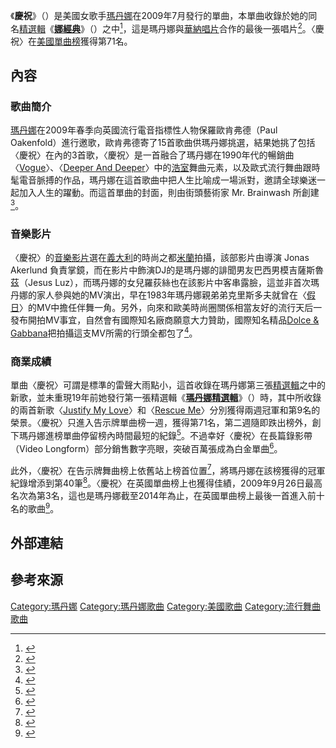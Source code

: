 {{noteTA
|2=zh-cn:麦当娜; zh-hk:麥當娜; zh-tw:瑪丹娜;
|G1=Show
}}
{{Infobox single
| Name           = Celebration
| Cover          = 
| Alt            = 
| Border         = yes
| Artist         = [[瑪丹娜|瑪丹娜]]
| Album          = [[Celebration_(麥當娜專輯)|娜經典]]
| Released       = {{Start date|2009|07|31}}
| Format         = {{flat list|
*[[CD|CD]]
*[[數位音樂下載|數位音樂下載]]
}}
| Recorded       = 2009
| Genre          = {{flat list|
*[[流行舞曲|流行舞曲]]
*[[浩室|浩室]]
}}
| Length         = 3:35
| Label          = [[華納兄弟|華納兄弟]]
| Writer         = {{flat list|
*Madonna Ciccone
*Paul Oakenfold
*Ian Green
*Ciaran Gribbin
}}
| Producer       = {{flat list|
*Madonna
*Paul Oakenfold
*Ian Green
}}
| Last single    = "[[相隔千里|Miles Away]]"<br />(2008)
| This single    = "'''Celebration'''"<br />(2009)
| Next single    = "[[Revolver_(歌曲)|Revolver]]"<br />(2009)
}}
《'''慶祝'''》（{{lang-en|'''Celebration'''}}）是美國女歌手[[瑪丹娜|瑪丹娜]]在2009年7月發行的單曲，本單曲收錄於她的同名[[精選輯|精選輯]]《'''[[Celebration_(麥當娜專輯)|娜經典]]'''》（{{lang-en|'''Celebration'''}}）之中<ref>{{Cite web |url=http://www.rollingstone.com/music/albumreviews/celebration-20090928 |title=美國滾石雜誌官網2009-09-28音樂評鑑 |access-date=2015-03-08 |archive-date=2016-01-27 |archive-url=https://web.archive.org/web/20160127163209/http://www.rollingstone.com/music/albumreviews/celebration-20090928 |dead-url=no }}</ref>，這是瑪丹娜與[[華納唱片|華納唱片]]合作的最後一張唱片<ref>{{Cite web |url=http://www.rollingstone.com/music/news/madonna-reveals-track-list-for-celebration-hits-collection-20090826 |title=美國滾石雜誌官網2009-08-26音樂報導 |access-date=2015-03-08 |archive-date=2018-06-18 |archive-url=https://web.archive.org/web/20180618002530/https://www.rollingstone.com/music/news/madonna-reveals-track-list-for-celebration-hits-collection-20090826 |dead-url=no }}</ref>。〈慶祝〉在[[Billboard_Hot_100|美國單曲榜]]獲得第71名。

== 內容 ==
=== 歌曲簡介 ===
[[瑪丹娜|瑪丹娜]]在2009年春季向英國流行電音指標性人物保羅歐肯弗德（Paul Oakenfold）進行邀歌，歐肯弗德寄了15首歌曲供瑪丹娜挑選，結果她挑了包括〈慶祝〉在內的3首歌，〈慶祝〉是一首融合了瑪丹娜在1990年代的暢銷曲〈[[Vogue_(歌曲)|Vogue]]〉、〈[[Deeper_and_Deeper|Deeper And Deeper]]〉中的[[浩室|浩室]]舞曲元素，以及歐式流行舞曲跟時髦電音脈搏的作品，瑪丹娜在這首歌曲中把人生比喻成一場派對，邀請全球樂迷一起加入人生的躍動。而這首單曲的封面，則由街頭藝術家 Mr. Brainwash 所創建<ref>{{Cite web |url=http://www.rollingstone.com/music/news/madonna-readies-celebration-definitive-hits-collection-new-single-out-august-3rd-20090723 |title=美國滾石雜誌官網2009-07-23音樂報導 |access-date=2015-03-08 |archive-date=2015-09-24 |archive-url=https://web.archive.org/web/20150924203149/http://www.rollingstone.com/music/news/madonna-readies-celebration-definitive-hits-collection-new-single-out-august-3rd-20090723 |dead-url=no }}</ref>。

=== 音樂影片 ===
〈慶祝〉的[[音樂影片|音樂影片]]選在[[義大利|義大利]]的時尚之都[[米蘭|米蘭]]拍攝，該部影片由導演 Jonas Akerlund 負責掌鏡，而在影片中飾演DJ的是瑪丹娜的誹聞男友巴西男模吉薩斯魯茲（Jesus Luz），而瑪丹娜的女兒羅荻絲也在該影片中客串露臉，這並非首次瑪丹娜的家人參與她的MV演出，早在1983年瑪丹娜親弟弟克里斯多夫就曾在〈[[假日_(瑪丹娜歌曲)|假日]]〉的MV中擔任伴舞一角。另外，向來和歐美時尚圈關係相當友好的流行天后一發布開拍MV事宜，自然會有國際知名廠商願意大力贊助，國際知名精品[[Dolce_&_Gabbana|Dolce & Gabbana]]把拍攝這支MV所需的行頭全都包了<ref>{{Cite web |url=http://www.rollingstone.com/music/news/madonna-shows-off-sharp-dance-moves-in-celebration-video-20090901 |title=美國滾石雜誌官網2009-09-01音樂報導 |accessdate=2015-03-08 |archive-date=2013-02-03 |archive-url=https://web.archive.org/web/20130203130436/http://www.rollingstone.com/music/news/madonna-shows-off-sharp-dance-moves-in-celebration-video-20090901 |dead-url=no }}</ref>。 

=== 商業成績 ===
單曲〈慶祝〉可謂是標準的雷聲大雨點小，這首收錄在瑪丹娜第三張[[精選輯|精選輯]]之中的新歌，並未重現19年前她發行第一張精選輯《'''[[瑪丹娜無瑕精選輯|瑪丹娜精選輯]]'''》（{{lang-en|'''The Immaculate Collection'''}}）時，其中所收錄的兩首新歌〈[[Justify_My_Love|Justify My Love]]〉和〈[[Rescue_Me_(麥當娜歌曲)|Rescue Me]]〉分別獲得兩週冠軍和第9名的榮景。〈慶祝〉只進入告示牌單曲榜一週，獲得第71名，第二週隨即跌出榜外，創下瑪丹娜進榜單曲停留榜內時間最短的紀錄<ref>{{Cite web |url=http://www.billboard.com/artist/308786/madonna/chart |title=美國告示牌官網瑪丹娜單曲資料庫 |accessdate=2015-03-08 |archive-date=2015-08-22 |archive-url=https://web.archive.org/web/20150822123321/http://www.billboard.com/artist/308786/madonna/chart |dead-url=no }}</ref>。不過幸好〈慶祝〉在長篇錄影帶（Video Longform）部分銷售數字亮眼，突破百萬張成為白金單曲<ref>{{Cite web |url=http://www.riaa.com/goldandplatinumdata.php?content_selector=gold-platinum-searchable-database |title=美國唱片業協會瑪丹娜專輯單曲銷售量一覽表 |accessdate=2015-03-08 |archive-date=2012-05-24 |archive-url=https://www.webcitation.org/67uA3zL1x?url=http://www.riaa.com/goldandplatinumdata.php?content_selector=gold-platinum-searchable-database |dead-url=no }}</ref>。

此外，〈慶祝〉在告示牌舞曲榜上依舊站上榜首位置<ref>{{Cite web |url=http://www.billboard.com/charts/dance-club-play-songs/2009-09-26 |title=2009-09-26告示牌舞曲榜 |access-date=2015-03-08 |archive-date=2020-08-05 |archive-url=https://web.archive.org/web/20200805104718/https://www.billboard.com/charts/dance-club-play-songs/2009-09-26 |dead-url=no }}</ref>，將瑪丹娜在該榜獲得的冠軍紀錄增添到第40筆<ref>{{Cite web |url=http://www.billboard.com/artist/308786/madonna/chart?f=359 |title=美國告示牌官網瑪丹娜舞曲資料庫 |accessdate=2015-03-08 |archive-date=2015-09-26 |archive-url=https://web.archive.org/web/20150926135155/http://www.billboard.com/artist/308786/Madonna/chart?f=359 |dead-url=no }}</ref>。〈慶祝〉在英國單曲榜上也獲得佳績，2009年9月26日最高名次為第3名，這也是瑪丹娜截至2014年為止，在英國單曲榜上最後一首進入前十名的歌曲<ref>{{Cite web |url=http://www.officialcharts.com/Artist/28948/MADONNA/ |title=英國官方排行榜瑪丹娜資料庫 |accessdate=2015-03-08 |archive-date=2018-03-18 |archive-url=https://web.archive.org/web/20180318212925/http://www.officialcharts.com/artist/28948/madonna/ |dead-url=no }}</ref>。

== 外部連結 ==
{{瑪丹娜}}
{{瑪丹娜歌曲}}
== 參考來源 ==
{{DEFAULTSORT:Celebration}}
[[Category:瑪丹娜|Category:瑪丹娜]]
[[Category:瑪丹娜歌曲|Category:瑪丹娜歌曲]]
[[Category:美國歌曲|Category:美國歌曲]]
[[Category:流行舞曲歌曲|Category:流行舞曲歌曲]]